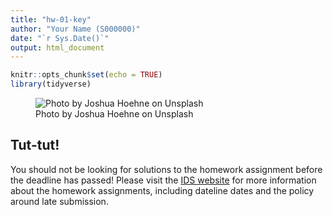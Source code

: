 ```yaml
---
title: "hw-01-key"
author: "Your Name (S000000)"
date: "`r Sys.Date()`"
output: html_document
---
```


```r
knitr::opts_chunk$set(echo = TRUE)
library(tidyverse)
```

![Photo by Joshua Hoehne on Unsplash](img/joshua-hoehne-WPrTKRw8KRQ-unsplash.jpg)


## Tut-tut! 
You should not be looking for solutions to the homework assignment before the deadline has passed! Please visit the [IDS website](https://uoe-ids.netlify.app/assessments/homework/) for more information about the homework assignments, including dateline dates and the policy around late submission.